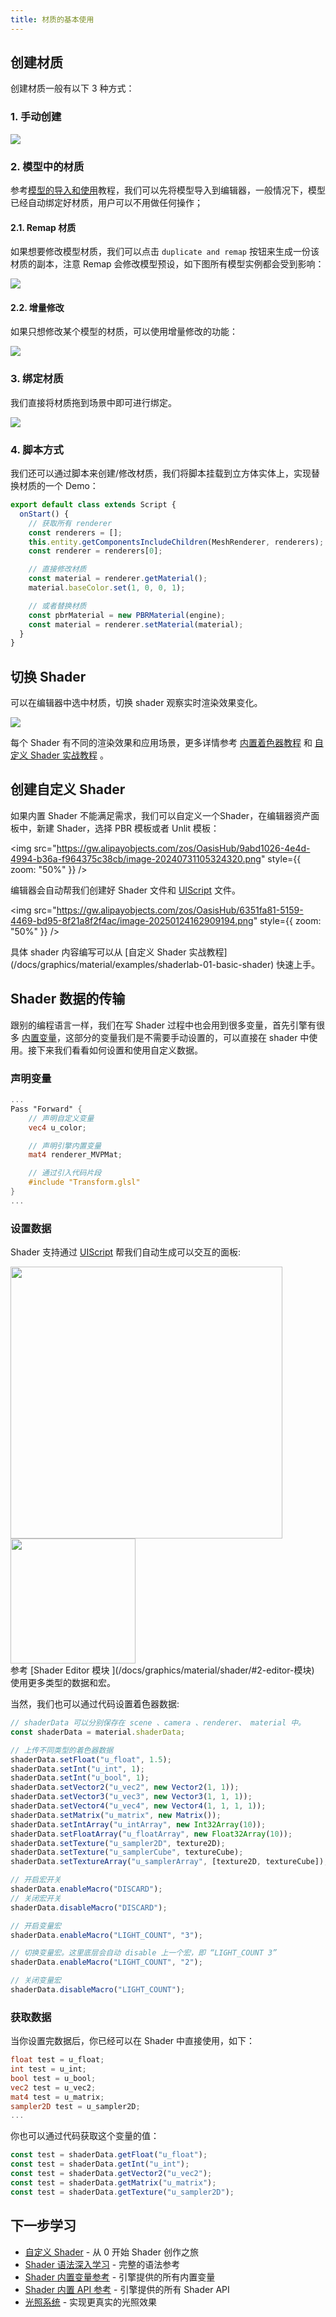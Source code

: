 ```yaml
---
title: 材质的基本使用
---
```


## 创建材质

创建材质一般有以下 3 种方式：

### 1. 手动创建

<Image src="https://gw.alipayobjects.com/zos/OasisHub/b01b0ee2-317e-4acb-8c2f-e07736179d67/image-20240206163405147.png" />

### 2. 模型中的材质

参考[模型的导入和使用](/docs/graphics/model/use/)教程，我们可以先将模型导入到编辑器，一般情况下，模型已经自动绑定好材质，用户可以不用做任何操作；

#### 2.1. Remap 材质

如果想要修改模型材质，我们可以点击 `duplicate and remap` 按钮来生成一份该材质的副本，注意 Remap 会修改模型预设，如下图所有模型实例都会受到影响：

<Image src="https://gw.alipayobjects.com/zos/OasisHub/4a41f66e-5523-43f0-a9b5-4028b9d14cbc/2025-01-24%25252015.30.31.gif" />

#### 2.2. 增量修改

如果只想修改某个模型的材质，可以使用增量修改的功能：

<Image src="https://gw.alipayobjects.com/zos/OasisHub/5d2409f2-a7b2-4b5e-9e6a-9845c3358af3/2025-01-24%25252015.32.04.gif" />


### 3. 绑定材质

我们直接将材质拖到场景中即可进行绑定。

<Image src="https://gw.alipayobjects.com/zos/OasisHub/62d6a8cb-fd70-4c37-beab-9dacc8ae4d5b/2025-05-23%25252017.13.59.gif" />

### 4. 脚本方式

我们还可以通过脚本来创建/修改材质，我们将脚本挂载到立方体实体上，实现替换材质的一个 Demo：

```ts showLineNumbers
export default class extends Script {
  onStart() {
    // 获取所有 renderer
    const renderers = [];
    this.entity.getComponentsIncludeChildren(MeshRenderer, renderers);
    const renderer = renderers[0];

    // 直接修改材质
    const material = renderer.getMaterial();
    material.baseColor.set(1, 0, 0, 1);

    // 或者替换材质
    const pbrMaterial = new PBRMaterial(engine);
    const material = renderer.setMaterial(material);
  }
}
```

## 切换 Shader

可以在编辑器中选中材质，切换 shader 观察实时渲染效果变化。

<Image src="https://gw.alipayobjects.com/zos/OasisHub/cd87c11a-7a68-4cde-a19a-40cff943e878/2025-02-10%25252017.05.33.gif" />



每个 Shader 有不同的渲染效果和应用场景，更多详情参考 [内置着色器教程](/docs/graphics/material/builtinShaders/pbr/) 和 [自定义 Shader 实战教程](/docs/graphics/material/examples/shaderlab-01-basic-shader) 。


## 创建自定义 Shader
如果内置 Shader 不能满足需求，我们可以自定义一个Shader，在编辑器资产面板中，新建 Shader，选择 PBR 模板或者 Unlit 模板：

<img
  src="https://gw.alipayobjects.com/zos/OasisHub/9abd1026-4e4d-4994-b36a-f964375c38cb/image-20240731105324320.png"
  style={{ zoom: "50%" }}
/>

编辑器会自动帮我们创建好 Shader 文件和 [UIScript](/docs/graphics/material/shader/#uiscript-脚本系统) 文件。

<img
  src="https://gw.alipayobjects.com/zos/OasisHub/6351fa81-5159-4469-bd95-8f21a8f2f4ac/image-20250124162909194.png"
  style={{ zoom: "50%" }}
/>

<Callout type="info">
具体 shader 内容编写可以从 [自定义 Shader 实战教程](/docs/graphics/material/examples/shaderlab-01-basic-shader) 快速上手。
</Callout>

## Shader 数据的传输

跟别的编程语言一样，我们在写 Shader 过程中也会用到很多变量，首先引擎有很多 [内置变量](/docs/graphics/material/variables)，这部分的变量我们是不需要手动设置的，可以直接在 shader 中使用。接下来我们看看如何设置和使用自定义数据。

### 声明变量
```glsl showLineNumbers
...
Pass "Forward" {
	// 声明自定义变量
	vec4 u_color;

	// 声明引擎内置变量
	mat4 renderer_MVPMat;

	// 通过引入代码片段
	#include "Transform.glsl"
}
...
```


### 设置数据
Shader 支持通过 [UIScript](/docs/graphics/material/shader/#uiscript-脚本系统) 帮我们自动生成可以交互的面板:

<div style={{display: "flex"}}>

  <Image src="https://mdn.alipayobjects.com/huamei_aftkdx/afts/img/A*mwAxRr45kE8AAAAAAAAAAAAAeteEAQ/fmt.webp" width="435px" />

  <Image src= "https://mdn.alipayobjects.com/huamei_aftkdx/afts/img/A*7MrxTIG5fpkAAAAAAAAAAAAAeteEAQ/fmt.webp" width="200px" />

</div>


<Callout type="info">
  参考 [Shader Editor 模块 ](/docs/graphics/material/shader/#2-editor-模块) 使用更多类型的数据和宏。
</Callout>

当然，我们也可以通过代码设置着色器数据:

```ts showLineNumbers
// shaderData 可以分别保存在 scene 、camera 、renderer、 material 中。
const shaderData = material.shaderData;

// 上传不同类型的着色器数据
shaderData.setFloat("u_float", 1.5);
shaderData.setInt("u_int", 1);
shaderData.setInt("u_bool", 1);
shaderData.setVector2("u_vec2", new Vector2(1, 1));
shaderData.setVector3("u_vec3", new Vector3(1, 1, 1));
shaderData.setVector4("u_vec4", new Vector4(1, 1, 1, 1));
shaderData.setMatrix("u_matrix", new Matrix());
shaderData.setIntArray("u_intArray", new Int32Array(10));
shaderData.setFloatArray("u_floatArray", new Float32Array(10));
shaderData.setTexture("u_sampler2D", texture2D);
shaderData.setTexture("u_samplerCube", textureCube);
shaderData.setTextureArray("u_samplerArray", [texture2D, textureCube]);

// 开启宏开关
shaderData.enableMacro("DISCARD");
// 关闭宏开关
shaderData.disableMacro("DISCARD");

// 开启变量宏
shaderData.enableMacro("LIGHT_COUNT", "3");

// 切换变量宏。这里底层会自动 disable 上一个宏，即 “LIGHT_COUNT 3”
shaderData.enableMacro("LIGHT_COUNT", "2");

// 关闭变量宏
shaderData.disableMacro("LIGHT_COUNT");
```

### 获取数据

当你设置完数据后，你已经可以在 Shader 中直接使用，如下：

```glsl showLineNumbers filename="test.glsl"
float test = u_float;
int test = u_int;
bool test = u_bool;
vec2 test = u_vec2;
mat4 test = u_matrix;
sampler2D test = u_sampler2D;
...
```

你也可以通过代码获取这个变量的值：

```ts showLineNumbers filename="test.ts"
const test = shaderData.getFloat("u_float");
const test = shaderData.getInt("u_int");
const test = shaderData.getVector2("u_vec2");
const test = shaderData.getMatrix("u_matrix");
const test = shaderData.getTexture("u_sampler2D");
```

## 下一步学习
- [自定义 Shader](/docs/graphics/material/examples/shaderlab-01-basic-shader) - 从 0 开始 Shader 创作之旅
- [Shader 语法深入学习](/docs/graphics/material/shader) - 完整的语法参考
- [Shader 内置变量参考](/docs/graphics/material/variables) - 引擎提供的所有内置变量
- [Shader 内置 API 参考](/docs/graphics/material/shaderAPI) - 引擎提供的所有 Shader API
- [光照系统](/docs/graphics/light/light) - 实现更真实的光照效果